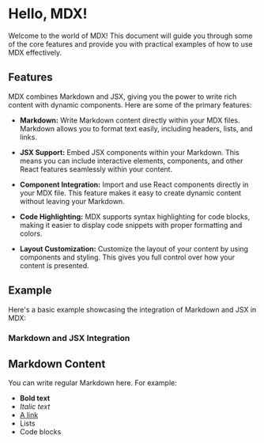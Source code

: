 # Hello, MDX!

Welcome to the world of MDX! This document will guide you through some of the core features and provide you with practical examples of how to use MDX effectively.

## Features

MDX combines Markdown and JSX, giving you the power to write rich content with dynamic components. Here are some of the primary features:

- **Markdown:** Write Markdown content directly within your MDX files. Markdown allows you to format text easily, including headers, lists, and links.

- **JSX Support:** Embed JSX components within your Markdown. This means you can include interactive elements, components, and other React features seamlessly within your content.

- **Component Integration:** Import and use React components directly in your MDX file. This feature makes it easy to create dynamic content without leaving your Markdown.

- **Code Highlighting:** MDX supports syntax highlighting for code blocks, making it easier to display code snippets with proper formatting and colors.

- **Layout Customization:** Customize the layout of your content by using components and styling. This gives you full control over how your content is presented.

## Example

Here's a basic example showcasing the integration of Markdown and JSX in MDX:

### Markdown and JSX Integration


## Markdown Content

You can write regular Markdown here. For example:

- **Bold text**
- *Italic text*
- [A link](https://example.com)
- Lists
- Code blocks
